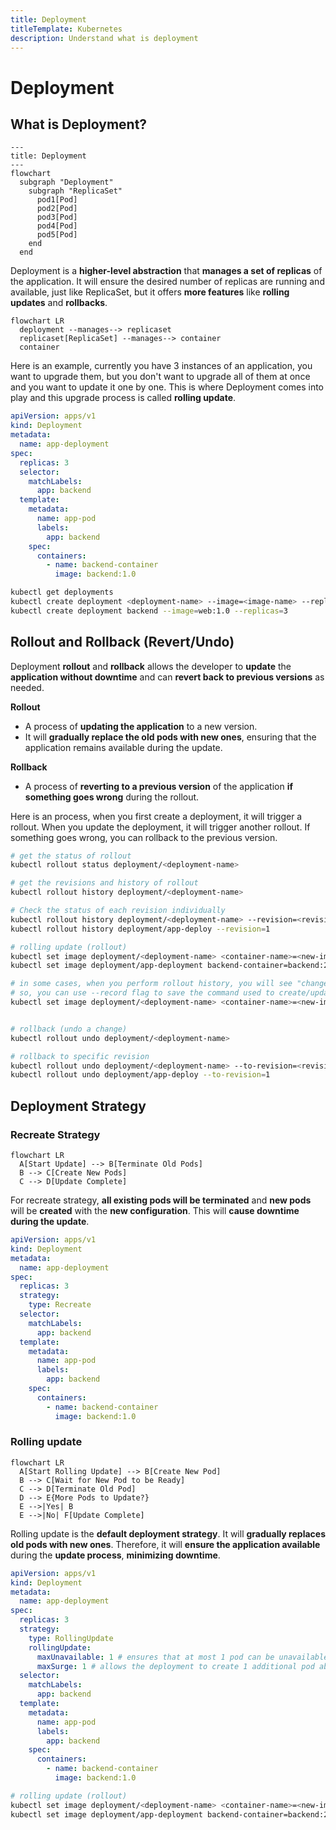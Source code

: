 ```yaml
---
title: Deployment
titleTemplate: Kubernetes
description: Understand what is deployment
---
```



# Deployment

## What is Deployment?

```mermaid
---
title: Deployment
---
flowchart
  subgraph "Deployment"
    subgraph "ReplicaSet"
      pod1[Pod]
      pod2[Pod]
      pod3[Pod]
      pod4[Pod]
      pod5[Pod]
    end
  end
```

Deployment is a **higher-level abstraction** that **manages a set of replicas** of the application. It will ensure the desired number of replicas are running and available, just like ReplicaSet, but it offers **more features** like **rolling updates** and **rollbacks**.

```mermaid
flowchart LR
  deployment --manages--> replicaset
  replicaset[ReplicaSet] --manages--> container
  container
```

Here is an example, currently you have 3 instances of an application, you want to upgrade them, but you don't want to upgrade all of them at once and you want to update it one by one. This is where Deployment comes into play and this upgrade process is called **rolling update**.

```yaml showLineNumbers filename="deployment.yaml"
apiVersion: apps/v1
kind: Deployment
metadata:
  name: app-deployment
spec:
  replicas: 3
  selector:
    matchLabels:
      app: backend
  template:
    metadata:
      name: app-pod
      labels:
        app: backend
    spec:
      containers:
        - name: backend-container
          image: backend:1.0
```

```bash
kubectl get deployments
kubectl create deployment <deployment-name> --image=<image-name> --replicas=<number-of-replicas>
kubectl create deployment backend --image=web:1.0 --replicas=3
```

## Rollout and Rollback (Revert/Undo)

Deployment **rollout** and **rollback** allows the developer to **update** the **application without downtime** and can **revert back to previous versions** as needed.

**Rollout**
- A process of **updating the application** to a new version.
- It will **gradually replace the old pods with new ones**, ensuring that the application remains available during the update.

**Rollback**
- A process of **reverting to a previous version** of the application **if something goes wrong** during the rollout.

Here is an process, when you first create a deployment, it will trigger a rollout. When you update the deployment, it will trigger another rollout. If something goes wrong, you can rollback to the previous version.

```bash
# get the status of rollout
kubectl rollout status deployment/<deployment-name>

# get the revisions and history of rollout
kubectl rollout history deployment/<deployment-name>

# Check the status of each revision individually
kubectl rollout history deployment/<deployment-name> --revision=<revision-number>
kubectl rollout history deployment/app-deploy --revision=1

# rolling update (rollout)
kubectl set image deployment/<deployment-name> <container-name>=<new-image-name>
kubectl set image deployment/app-deployment backend-container=backend:2.0

# in some cases, when you perform rollout history, you will see "change-cause" field is empty
# so, you can use --record flag to save the command used to create/update the deployment against the revision number
kubectl set image deployment/<deployment-name> <container-name>=<new-image-name> --record


# rollback (undo a change)
kubectl rollout undo deployment/<deployment-name>

# rollback to specific revision
kubectl rollout undo deployment/<deployment-name> --to-revision=<revision-number>
kubectl rollout undo deployment/app-deploy --to-revision=1
```

## Deployment Strategy

### Recreate Strategy

```mermaid
flowchart LR
  A[Start Update] --> B[Terminate Old Pods]
  B --> C[Create New Pods]
  C --> D[Update Complete]
```

For recreate strategy, **all existing pods will be terminated** and **new pods** will be **created** with the **new configuration**. This will **cause downtime during the update**.

```yaml showLineNumbers filename="deployment.yaml"
apiVersion: apps/v1
kind: Deployment
metadata:
  name: app-deployment
spec:
  replicas: 3
  strategy:
    type: Recreate
  selector:
    matchLabels:
      app: backend
  template:
    metadata:
      name: app-pod
      labels:
        app: backend
    spec:
      containers:
        - name: backend-container
          image: backend:1.0
```

### Rolling update

```mermaid
flowchart LR
  A[Start Rolling Update] --> B[Create New Pod]
  B --> C[Wait for New Pod to be Ready]
  C --> D[Terminate Old Pod]
  D --> E{More Pods to Update?}
  E -->|Yes| B
  E -->|No| F[Update Complete]
```

Rolling update is the **default deployment strategy**. It will **gradually replaces old pods with new ones**. Therefore, it will **ensure the application available** during the **update process**, **minimizing downtime**.

```yaml showLineNumbers filename="deployment.yaml"
apiVersion: apps/v1
kind: Deployment
metadata:
  name: app-deployment
spec:
  replicas: 3
  strategy:
    type: RollingUpdate
    rollingUpdate:
      maxUnavailable: 1 # ensures that at most 1 pod can be unavailable during the update
      maxSurge: 1 # allows the deployment to create 1 additional pod above the desired number of replicas during the update.
  selector:
    matchLabels:
      app: backend
  template:
    metadata:
      name: app-pod
      labels:
        app: backend
    spec:
      containers:
        - name: backend-container
          image: backend:1.0
```

```bash
# rolling update (rollout)
kubectl set image deployment/<deployment-name> <container-name>=<new-image-name>
kubectl set image deployment/app-deployment backend-container=backend:2.0
```



<Comments />
